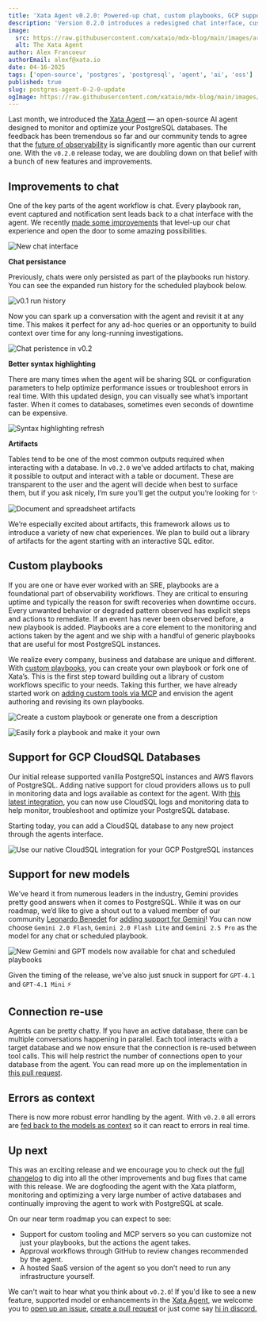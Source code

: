 ```yaml
---
title: 'Xata Agent v0.2.0: Powered-up chat, custom playbooks, GCP support & more'
description: 'Version 0.2.0 introduces a redesigned chat interface, customizable playbooks, support for monitoring PostgreSQL instances on Google Cloud Platform and various improvements across the board.'
image:
  src: https://raw.githubusercontent.com/xataio/mdx-blog/main/images/are-ai-agents-the-future-of-observability@2x.png
  alt: The Xata Agent
author: Alex Francoeur
authorEmail: alexf@xata.io
date: 04-16-2025
tags: ['open-source', 'postgres', 'postgresql', 'agent', 'ai', 'oss']
published: true
slug: postgres-agent-0-2-0-update
ogImage: https://raw.githubusercontent.com/xataio/mdx-blog/main/images/are-ai-agents-the-future-of-observability@2x.png
---
```


Last month, we introduced the [Xata Agent](https://github.com/xataio/agent) — an open-source AI agent designed to monitor and optimize your PostgreSQL databases. The feedback has been tremendous so far and our community tends to agree that the [future of observability](https://xata.io/blog/are-ai-agents-the-future-of-observability) is significantly more agentic than our current one. With the `v0.2.0` release today, we are doubling down on that belief with a bunch of new features and improvements.

## Improvements to chat

One of the key parts of the agent workflow is chat. Every playbook ran, event captured and notification sent leads back to a chat interface with the agent. We recently [made some improvements](https://github.com/xataio/agent/pull/52) that level-up our chat experience and open the door to some amazing possibilities.

![New chat interface](/images/agent/agent-chat-welcome.png)

**Chat persistance**

Previously, chats were only persisted as part of the playbooks run history. You can see the expanded run history for the scheduled playbook below.

![v0.1 run history](/images/agent/agent-chat-run-history.png)

Now you can spark up a conversation with the agent and revisit it at any time. This makes it perfect for any ad-hoc queries or an opportunity to build context over time for any long-running investigations.

![Chat peristence in v0.2](/images/agent/agent-chat-persisted.png)

**Better syntax highlighting**

There are many times when the agent will be sharing SQL or configuration parameters to help optimize performance issues or troubleshoot errors in real time. With this updated design, you can visually see what’s important faster. When it comes to databases, sometimes even seconds of downtime can be expensive.

![Syntax highlighting refresh](/images/agent/agent-chat-syntax.png)

**Artifacts**

Tables tend to be one of the most common outputs required when interacting with a database. In `v0.2.0` we’ve added artifacts to chat, making it possible to output and interact with a table or document. These are transparent to the user and the agent will decide when best to surface them, but if you ask nicely, I’m sure you’ll get the output you’re looking for ✨

![Document and spreadsheet artifacts](/images/agent/agent-chat-artifacts.png)

We’re especially excited about artifacts, this framework allows us to introduce a variety of new chat experiences. We plan to build out a library of artifacts for the agent starting with an interactive SQL editor.

## Custom playbooks

If you are one or have ever worked with an SRE, playbooks are a foundational part of observability workflows. They are critical to ensuring uptime and typically the reason for swift recoveries when downtime occurs. Every unwanted behavior or degraded pattern observed has explicit steps and actions to remediate. If an event has never been observed before, a new playbook is added. Playbooks are a core element to the monitoring and actions taken by the agent and we ship with a handful of generic playbooks that are useful for most PostgreSQL instances.

We realize every company, business and database are unique and different. With [custom playbooks](https://github.com/xataio/agent/pull/61), you can create your own playbook or fork one of Xata’s. This is the first step toward building out a library of custom workflows specific to your needs. Taking this further, we have already started work on [adding custom tools via MCP](https://github.com/xataio/agent/issues/79) and envision the agent authoring and revising its own playbooks.

![Create a custom playbook or generate one from a description](/images/agent/agent-playbook-custom.png)

![Easily fork a playbook and make it your own](/images/agent/agent-playbook-copy.png)

## Support for GCP CloudSQL Databases

Our initial release supported vanilla PostgreSQL instances and AWS flavors of PostgreSQL. Adding native support for cloud providers allows us to pull in monitoring data and logs available as context for the agent. With [this latest integration](https://github.com/xataio/agent/wiki/Xata-Agent-%E2%80%90-GCP-CloudSQL-integration-guide), you can now use CloudSQL logs and monitoring data to help monitor, troubleshoot and optimize your PostgreSQL database.

Starting today, you can add a CloudSQL database to any new project through the agents interface.

![Use our native CloudSQL integration for your GCP PostgreSQL instances](/images/agent/agent-integration-gcp.png)

## Support for new models

We’ve heard it from numerous leaders in the industry, Gemini provides pretty good answers when it comes to PostgreSQL. While it was on our roadmap, we’d like to give a shout out to a valued member of our community [Leonardo Benedet](https://github.com/leonardobenedet) for [adding support for Gemini](https://github.com/xataio/agent/pull/82)! You can now choose `Gemini 2.0 Flash`, `Gemini 2.0 Flash Lite` and `Gemini 2.5 Pro` as the model for any chat or scheduled playbook.

![New Gemini and GPT models now available for chat and scheduled playbooks](/images/agent/agent-model-gemini.png)

Given the timing of the release, we've also just snuck in support for `GPT-4.1` and `GPT-4.1 Mini` ⚡

## Connection re-use

Agents can be pretty chatty. If you have an active database, there can be multiple conversations happening in parallel. Each tool interacts with a target database and we now ensure that the connection is re-used between tool calls. This will help restrict the number of connections open to your database from the agent. You can read more up on the implementation in [this pull request](https://github.com/xataio/agent/pull/67).

## Errors as context

There is now more robust error handling by the agent. With `v0.2.0` all errors are [fed back to the models as context](https://github.com/xataio/agent/pull/91) so it can react to errors in real time.

## Up next

This was an exciting release and we encourage you to check out the [full changelog](https://github.com/xataio/agent/releases) to dig into all the other improvements and bug fixes that came with this release. We are dogfooding the agent with the Xata platform, monitoring and optimizing a very large number of active databases and continually improving the agent to work with PostgreSQL at scale.

On our near term roadmap you can expect to see:

- Support for custom tooling and MCP servers so you can customize not just your playbooks, but the actions the agent takes.
- Approval workflows through GitHub to review changes recommended by the agent.
- A hosted SaaS version of the agent so you don’t need to run any infrastructure yourself.

We can't wait to hear what you think about `v0.2.0`! If you'd like to see a new feature, supported model or enhancements in the [Xata Agent](https://github.com/xataio/agent), we welcome you to [open up an issue](https://github.com/xataio/agent/issues/new), [create a pull request](https://github.com/xataio/agent/compare) or just come say [hi in discord.](http://xata.io/discord)

